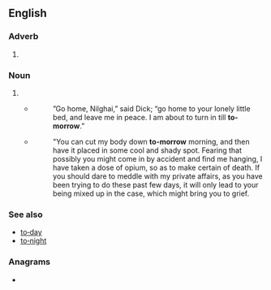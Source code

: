 {{also|tomorrow}}
==English==

===Adverb===
{{en-adv|-|head=[[to]]‐[[morrow]]}}

# {{archaic spelling of|en|tomorrow}}

===Noun===
{{en-noun|head=[[to]]‐[[morrow]]}}

# {{archaic spelling of|en|tomorrow|}}
#* {{quote-book
|en
|1907
|title=The Light that failed
|author= Rudyard Kipling
|page 60}}
#*:”Go home, Nilghai,” said Dick; “go home to your lonely little bed, and leave me in peace. I am about to turn in till '''to-morrow'''.”
#* {{quote-book
|en
|url=https://archive.org/details/chinaunderempres01blan/
|year=1910
|title=China Under the Empress Dowager
|author={{w|John Otway Percy Bland|J. O. P. Bland}} and {{w|Sir Edmund Backhouse, 2nd Baronet|E. Backhouse}}
|publisher={{w|J. B. Lippincott & Co.}}
|location=[[Philadelphia]]
|page=[https://archive.org/details/chinaunderempres01blan/page/137 137]}}
#*:"You can cut my body down '''to-morrow''' morning, and then have it placed in some cool and shady spot. Fearing that possibly you might come in by accident and find me hanging, I have taken a dose of opium, so as to make certain of death. If you should dare to meddle with my private affairs, as you have been trying to do these past few days, it will only lead to your being mixed up in the case, which might bring you to grief.

===See also===
* [[to‐day]]
* [[to‐night]]

===Anagrams===
* {{anagrams|en|a=mooorrtw|moorwort|rootworm|wormroot}}

{{c|en|Future}}